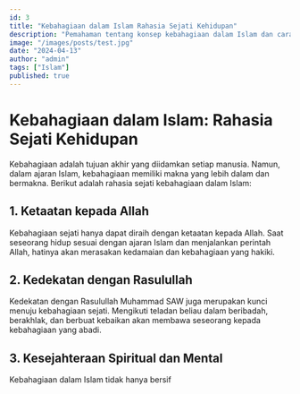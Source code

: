 ```yaml
---
id: 3
title: "Kebahagiaan dalam Islam Rahasia Sejati Kehidupan"
description: "Pemahaman tentang konsep kebahagiaan dalam Islam dan cara mencapainya."
image: "/images/posts/test.jpg"
date: "2024-04-13"
author: "admin"
tags: ["Islam"]
published: true
---
```


# Kebahagiaan dalam Islam: Rahasia Sejati Kehidupan

Kebahagiaan adalah tujuan akhir yang diidamkan setiap manusia. Namun, dalam ajaran Islam, kebahagiaan memiliki makna yang lebih dalam dan bermakna. Berikut adalah rahasia sejati kebahagiaan dalam Islam:

## 1. Ketaatan kepada Allah

Kebahagiaan sejati hanya dapat diraih dengan ketaatan kepada Allah. Saat seseorang hidup sesuai dengan ajaran Islam dan menjalankan perintah Allah, hatinya akan merasakan kedamaian dan kebahagiaan yang hakiki.

## 2. Kedekatan dengan Rasulullah

Kedekatan dengan Rasulullah Muhammad SAW juga merupakan kunci menuju kebahagiaan sejati. Mengikuti teladan beliau dalam beribadah, berakhlak, dan berbuat kebaikan akan membawa seseorang kepada kebahagiaan yang abadi.

## 3. Kesejahteraan Spiritual dan Mental

Kebahagiaan dalam Islam tidak hanya bersif
